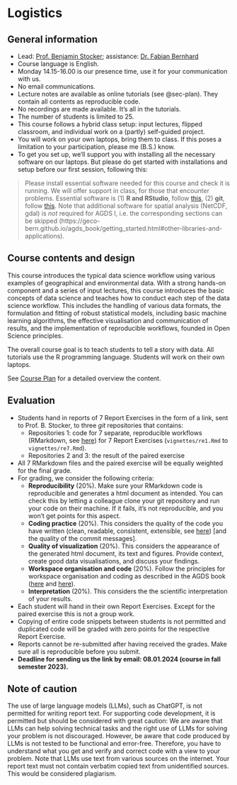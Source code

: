 # Logistics {#sec-logistics}

## General information

- Lead: [Prof. Benjamin Stocker](https://geco-group.org/author/benjamin-stocker/); assistance: [Dr. Fabian Bernhard](https://geco-group.org/author/fabian-bernhard/)
- Course language is English.
- Monday 14.15-16.00 is our presence time, use it for your communication with us.
- No email communications.
- Lecture notes are available as online tutorials (see @sec-plan). They contain all contents as reproducible code.
- No recordings are made available. It’s all in the tutorials.
- The number of students is limited to 25.
- This course follows a hybrid class setup: input lectures, flipped classroom, and individual work on a (partly) self-guided project.
- You will work on your own laptops, bring them to class. If this poses a limitation to your participation, please me (B.S.) know. 
- To get you set up, we’ll support you with installing all the necessary software on our laptops. But please do get started with installations and setup before our first session, following this:

> Please install essential software needed for this course and check it is running. We will offer support in class, for those that encounter problems. Essential software is (1) **R and RStudio**, follow [this](https://geco-bern.github.io/agds_book/getting_started.html#installing-r-and-rstudio), (2) **git**, follow [this](https://geco-bern.github.io/agds_book/getting_started.html#git-1). Note that additional software for spatial analysis (NetCDF, gdal) is *not* required for AGDS I, i.e. the corresponding sections can be skipped (https://geco-bern.github.io/agds_book/getting_started.html#other-libraries-and-applications).


## Course contents and design

This course introduces the typical data science workflow using various examples of geographical and environmental data. With a strong hands-on component and a series of input lectures, this course introduces the basic concepts of data science and teaches how to conduct each step of the data science workflow. This includes the handling of various data formats, the formulation and fitting of robust statistical models, including basic machine learning algorithms, the effective visualisation and communication of results, and the implementation of reproducible workflows, founded in Open Science principles. 

The overall course goal is to teach students to tell a story with data. All tutorials use the R programming language. Students will work on their own laptops.

See [Course Plan](@sec-plan) for a detailed overview the content.

## Evaluation

- Students hand in reports of 7 Report Exercises in the form of a link, sent to Prof. B. Stocker, to three *git* repositories that contains:
  - Repositories 1: code for 7 separate, reproducible workflows (RMarkdown, see [here](https://geco-bern.github.io/agds_book/getting_started.html#sec-rmarkdown)) for 7 Report Exercises (`vignettes/re1.Rmd` to `vignettes/re7.Rmd`).
  - Repositories 2 and 3: the result of the paired exercise
- All 7 RMarkdown files and the paired exercise will be equally weighted for the final grade.
- For grading, we consider the following criteria:
  - **Reproducibility** (20%). Make sure your RMarkdown code is reproducible and generates a html document as intended. You can check this by letting a colleague clone your git repository and run your code on their machine. If it fails, it's not reproducible, and you won't get points for this aspect.
  - **Coding practice** (20%). This considers the quality of the code you have written (clean, readable, consistent, extensible, see [here](https://geco-bern.github.io/agds_book/programming_primers.html#style-your-code)) \[and the quality of the commit messages\].
  - **Quality of visualization** (20%). This considers the appearance of the generated html document, its text and figures. Provide context, create good data visualisations, and discuss your findings.
  - **Workspace organisation and code** (20%). Follow the principles for workspace organisation and coding as described in the AGDS book ([here](https://geco-bern.github.io/agds_book/getting_started.html#sec-wspmgmt) and [here](https://geco-bern.github.io/agds_book/programming_primers.html#programming-basics)).
  - **Interpretation** (20%). This considers the the scientific interpretation of your results.

- Each student will hand in their own Report Exercises. Except for the paired exercise this is not a group work. 
- Copying of entire code snippets between students is not permitted and duplicated code will be graded with zero points for the respective Report Exercise.
- Reports cannot be re-submitted after having received the grades. Make sure all is reproducible before you submit.
- **Deadline for sending us the link by email: 08.01.2024 (course in fall semester 2023).**

## Note of caution

The use of large language models (LLMs), such as ChatGPT, is not permitted for writing report text. For supporting code development, it is permitted but should be considered with great caution: We are aware that LLMs can help solving technical tasks and the right use of LLMs for solving your problem is not discouraged. However, be aware that code produced by LLMs is not tested to be functional and error-free. Therefore, you have to understand what you get and verify and correct code with a view to your problem. Note that LLMs use text from various sources on the internet. Your report text must not contain verbatim copied text from unidentified sources. This would be considered plagiarism.

